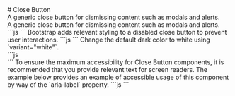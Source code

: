 
<GithubSource name="components/close-button.mdx" />
# Close Button

<div class="lead">
  A generic close button for dismissing content such as modals and
          alerts.
</div>

<div class="row gy-5 pt-3">
  <Example title="Example">
    <Example.Intro>
      A generic close button for dismissing content such as modals and alerts.
    </Example.Intro>
    <Example.Preview>
      <CloseButton />
    </Example.Preview>
    <Example.Code>
      ```js
      <CloseButton />
      ```
    </Example.Code>
  </Example>

  <Example title="Disabled state">
    <Example.Intro>
      Bootstrap adds relevant styling to a disabled close button to prevent user interactions.
    </Example.Intro>
    <Example.Preview>
      <CloseButton disabled />
    </Example.Preview>
    <Example.Code>
      ```js
      <CloseButton disabled />
      ```
    </Example.Code>
  </Example>

  <Example title="Variants">
    <Example.Intro>
      Change the default dark color to white using `variant="white"`.
    </Example.Intro>
    <Example.Preview>
      <div class="bg-dark p-3">
        <CloseButton variant="white" />
        <CloseButton variant="white" disabled />
      </div>
    </Example.Preview>
    <Example.Code>
      ```js
      <div class="bg-dark p-3">
        <CloseButton variant="white" />
        <CloseButton variant="white" disabled />
      </div>
      ```
    </Example.Code>
  </Example>

  <Example title="Accessibility">
    <Example.Intro>
      To ensure the maximum accessibility for Close Button components, it is recommended that you provide relevant text for screen readers. The example below provides an example of accessible usage of this component by way of the `aria-label` property.
    </Example.Intro>
    <Example.Preview>
      <CloseButton aria-label="Hide" />
    </Example.Preview>
    <Example.Code>
      ```js
      <CloseButton aria-label="Hide" />
      ```
    </Example.Code>
  </Example>

  <CloseButtonApi />
</div>

